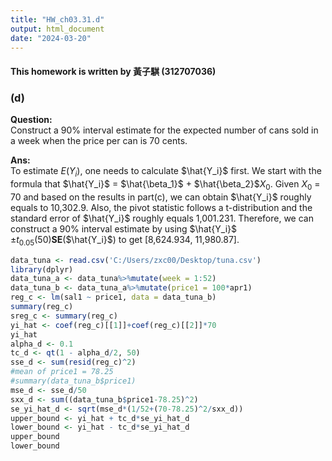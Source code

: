 ---
title: "HW_ch03.31.d"
output: html_document
date: "2024-03-20"
---
#### This homework is written by 黃子騏 (312707036)
### (d)
**Question:**\
Construct a 90% interval estimate for the expected number of cans sold in a week when the 
price per can is 70 cents.

**Ans:**\
To estimate $E(Y_i)$, one needs to calculate $\hat{Y_i}$ first. We start with the formula that $\hat{Y_i}$ = $\hat{\beta_1}$ + $\hat{\beta_2}$$X_0$. Given $X_0$ = 70 and based on the results in part(c), we can obtain $\hat{Y_i}$ roughly equals to 10,302.9. Also, the pivot statistic follows a t-distribution and the standard error of $\hat{Y_i}$ roughly equals 1,001.231. Therefore, we can construct a 90% interval estimate by using $\hat{Y_i}$$\pm$$t_{0.05}(50)$**SE**($\hat{Y_i}$) to get [8,624.934, 11,980.87].
```{r}
data_tuna <- read.csv('C:/Users/zxc00/Desktop/tuna.csv')
library(dplyr)
data_tuna_a <- data_tuna%>%mutate(week = 1:52)
data_tuna_b <- data_tuna_a%>%mutate(price1 = 100*apr1)
reg_c <- lm(sal1 ~ price1, data = data_tuna_b)
summary(reg_c)
sreg_c <- summary(reg_c)
yi_hat <- coef(reg_c)[[1]]+coef(reg_c)[[2]]*70
yi_hat
alpha_d <- 0.1
tc_d <- qt(1 - alpha_d/2, 50)
sse_d <- sum(resid(reg_c)^2)
#mean of price1 = 78.25
#summary(data_tuna_b$price1)
mse_d <- sse_d/50
sxx_d <- sum((data_tuna_b$price1-78.25)^2)
se_yi_hat_d <- sqrt(mse_d*(1/52+(70-78.25)^2/sxx_d))
upper_bound <- yi_hat + tc_d*se_yi_hat_d 
lower_bound <- yi_hat - tc_d*se_yi_hat_d 
upper_bound
lower_bound
```